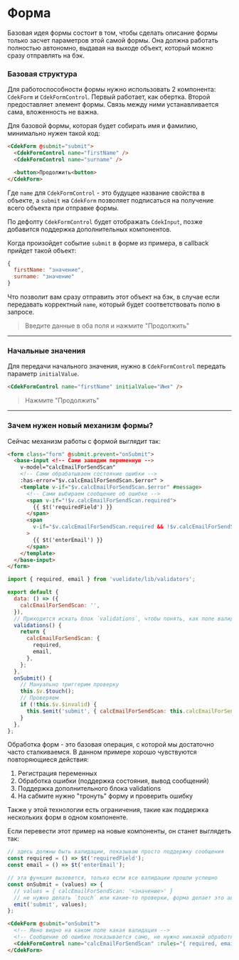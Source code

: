 
<Meta title="Form/CdekForm/Intro" />

# Форма

Базовая идея формы состоит в том, чтобы сделать описание формы только засчет параметров
этой самой формы. Она должна работать полностью автономно, выдавая на выходе объект, который
можно сразу отправлять на бэк.

### Базовая структура

Для работоспособности формы нужно использовать 2 компонента: `CdekForm` и `CdekFormControl`.
Первый работает, как обертка. Второй предоставляет элемент формы. Связь между ними устанавливается
сама, вложенность не важна.

Для базовой формы, которая будет собирать имя и фамилию, минимально нужен такой код:

```html dark
<CdekForm @submit="submit">
  <CdekFormControl name="firstName" />
  <CdekFormControl name="surname" />

  <button>Продолжить<button>
</CdekForm>
```

Где `name` для `CdekFormControl` - это будущее название свойства в объекте, а `submit` на `CdekForm`
позволяет подписаться на получение всего объекта при отправке формы.

По дефолту `CdekFormControl` будет отображать `CdekInput`, позже добавится поддержка дополнительных
компонентов.

Когда произойдет событие `submit` в форме из примера, в callback прийдет такой объект:

```js dark
{
  firstName: "значение",
  surname: "значение"
}
```

Что позволит вам сразу отправить этот объект на бэк, в случае если передавать корректный `name`,
который будет соответствовать полю в запросе.

> Введите данные в оба поля и нажмите "Продолжить"

<Story of={BaseFormStories.Primary} />

---

### Начальные значения

Для передачи начального значения, нужно в `CdekFormControl` передать параметр `initialValue`.

```html dark
<CdekFormControl name="firstName" initialValue="Имя" />
```

> Нажмите "Продолжить"

<Story of={BaseFormStories.WithInitialValues} />

---

### Зачем нужен новый механизм формы?

Сейчас механизм работы с формой выглядит так:

```html dark
<form class="form" @submit.prevent="onSubmit">
  <base-input <!-- Сами заводим переменную -->
    v-model="calcEmailForSendScan"
    <!-- Сами обрабатываем состояние ошибки -->
    :has-error="$v.calcEmailForSendScan.$error" >
    <template v-if="$v.calcEmailForSendScan.$error" #message>
      <!-- Сами выбираем сообщение об ошибке -->
      <span v-if="!$v.calcEmailForSendScan.required">
        {{ $t('requiredField') }}
      </span>
      <span
        v-if="$v.calcEmailForSendScan.required && !$v.calcEmailForSendScan.email"
      >
        {{ $t('enterEmail') }}
      </span>
    </template>
  </base-input>
</form>
```

```js dark
import { required, email } from 'vuelidate/lib/validators';

export default {
  data: () => ({
    calcEmailForSendScan: '',
  }),
  // Приходится искать блок `validations`, чтобы понять, как поле валидируется
  validations() {
    return {
      calcEmailForSendScan: {
        required,
        email,
      },
    };
  },
  onSubmit() {
    // Мануально триггерим проверку
    this.$v.$touch();
    // Проверяем
    if (!this.$v.$invalid) {
      this.$emit('submit', { calcEmailForSendScan: this.calcEmailForSendScan });
    }
  },
};
```

Обработка форм - это базовая операция, с которой мы достаточно часто сталкиваемся. В данном
примере хорошо чувствуются повторяющиеся действия:

1. Регистрация переменных
2. Обработка ошибки (поддержка состояния, вывод сообщений)
3. Поддержка дополнительного блока validations
4. На сабмите нужно "тронуть" форму и проверить ошибку

Также у этой технологии есть ограничения, такие как поддержка нескольких форм в одном компоненте.

Если перевести этот пример на новые компоненты, он станет выглядеть так:

```js dark
// здесь должны быть валидации, показываю просто поддержку сообщения
const required = () => $t('requiredField');
const email = () => $t('enterEmail');

// эта функция вызовется, только если все валидации прошли успешно
const onSubmit = (values) => {
  // values = { calcEmailForSendScan: '<значение>' }
  // не нужно делать `touch` или какие-то проверки, форма делает это автоматически
  emit('submit', values);
};
```

```html dark
<CdekForm @submit="onSubmit">
  <!-- Явно видно на каком поле какая валидация -->
  <!-- Сообщение об ошибке показывается само, не нужно никакой обработки в базовом варианте -->
  <CdekFormControl name="calcEmailForSendScan" :rules="{ required, email }" />
</CdekForm>
```
